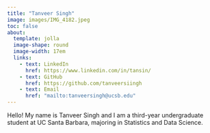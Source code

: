 ```yaml
---
title: "Tanveer Singh"
image: images/IMG_4182.jpeg
toc: false
about: 
  template: jolla
  image-shape: round
  image-width: 17em
  links:
    - text: LinkedIn
      href: https://www.linkedin.com/in/tansin/
    - text: GitHub
      href: https://github.com/tanveersiingh
    - text: Email
      href: "mailto:tanveersingh@ucsb.edu"
---
```


Hello! My name is Tanveer Singh and I am a third-year undergraduate student at UC Santa Barbara, majoring in Statistics and Data Science.
